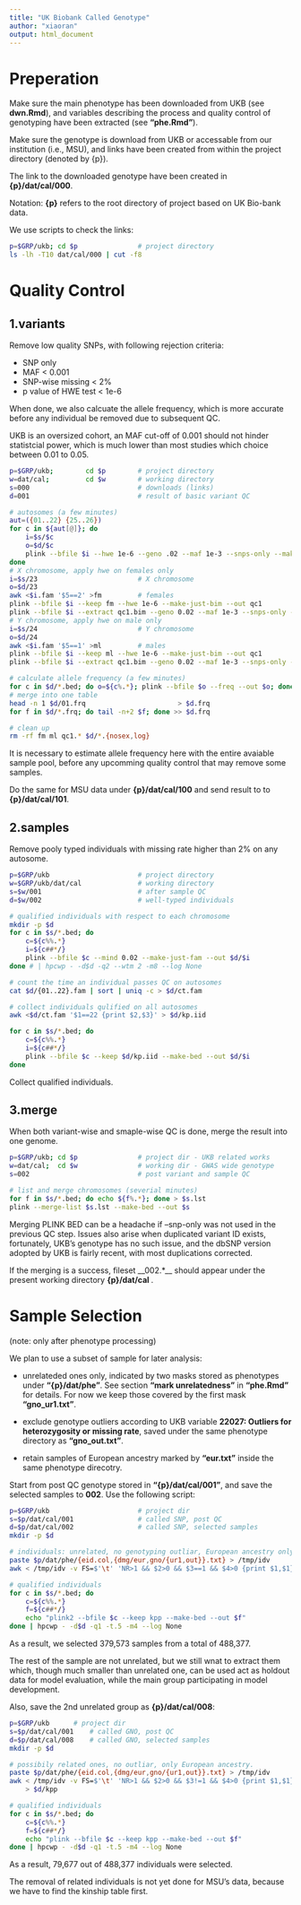 ```yaml
---
title: "UK Biobank Called Genotype"
author: "xiaoran"
output: html_document
---
```


# Preperation

Make sure the main phenotype has been downloaded from UKB (see
__dwn.Rmd__), and variables describing the process and quality
control of genotyping have been extracted (see __"phe.Rmd"__).

Make sure the genotype is download from UKB or accessable from our
institution (i.e., MSU), and links have been created from within the
project directory (denoted by {p}).

The link to the downloaded genotype have been created in
__{p}/dat/cal/000__.

Notation: __{p}__ refers to the root directory of project based on UK
Bio-bank data.

We use scripts to check the links:
```sh
p=$GRP/ukb; cd $p				# project directory
ls -lh -T10 dat/cal/000 | cut -f8
```

# Quality Control

## 1.variants

Remove low quality SNPs, with following rejection criteria:

  * SNP only
  * MAF < 0.001
  * SNP-wise missing < 2%
  * p value of HWE test < 1e-6

When done, we also calcuate the allele frequency, which is more
accurate before any individual be removed due to subsequent QC.

UKB is an oversized cohort, an MAF cut-off of 0.001 should not
hinder statistcial power, which is much lower than most studies
which choice between 0.01 to 0.05.

```sh
p=$GRP/ukb;        cd $p        # project directory
w=dat/cal;         cd $w        # working directory
s=000                           # downloads (links)
d=001                           # result of basic variant QC

# autosomes (a few minutes)
aut=({01..22} {25..26})
for c in ${aut[@]}; do
    i=$s/$c
    o=$d/$c
    plink --bfile $i --hwe 1e-6 --geno .02 --maf 1e-3 --snps-only --make-bed --out $o
done
# X chromosome, apply hwe on females only
i=$s/23                         # X chromosome
o=$d/23
awk <$i.fam '$5==2' >fm         # females
plink --bfile $i --keep fm --hwe 1e-6 --make-just-bim --out qc1
plink --bfile $i --extract qc1.bim --geno 0.02 --maf 1e-3 --snps-only --make-bed --out $o
# Y chromosome, apply hwe on male only
i=$s/24                         # Y chromosome
o=$d/24
awk <$i.fam '$5==1' >ml         # males
plink --bfile $i --keep ml --hwe 1e-6 --make-just-bim --out qc1
plink --bfile $i --extract qc1.bim --geno 0.02 --maf 1e-3 --snps-only --make-bed --out $o

# calculate allele frequency (a few minutes)
for c in $d/*.bed; do o=${c%.*}; plink --bfile $o --freq --out $o; done
# merge into one table
head -n 1 $d/01.frq                       > $d.frq
for f in $d/*.frq; do tail -n+2 $f; done >> $d.frq

# clean up
rm -rf fm ml qc1.* $d/*.{nosex,log}
```

It is necessary to estimate allele frequency here with the entire
avaiable sample pool, before any upcomming quality control that may
remove some samples.

Do the same for MSU data under **{p}/dat/cal/100** and send result to
to **{p}/dat/cal/101**.


## 2.samples

Remove pooly typed individuals with missing rate higher than 2% on any
autosome.

```sh
p=$GRP/ukb                      # project directory
w=$GRP/ukb/dat/cal              # working directory
s=$w/001                        # after sample QC
d=$w/002                        # well-typed individuals

# qualified individuals with respect to each chromosome
mkdir -p $d
for c in $s/*.bed; do
    c=${c%%.*}
    i=${c##*/}
    plink --bfile $c --mind 0.02 --make-just-fam --out $d/$i
done # | hpcwp - -d$d -q2 --wtm 2 -m8 --log None

# count the time an individual passes QC on autosomes
cat $d/{01..22}.fam | sort | uniq -c > $d/ct.fam

# collect individuals qulified on all autosomes
awk <$d/ct.fam '$1==22 {print $2,$3}' > $d/kp.iid

for c in $s/*.bed; do
    c=${c%%.*}
    i=${c##*/}
    plink --bfile $c --keep $d/kp.iid --make-bed --out $d/$i
done
```
Collect qualified individuals.

## 3.merge

When both variant-wise and smaple-wise QC is done, merge the result
into one genome.

```sh
p=$GRP/ukb; cd $p               # project dir - UKB related works
w=dat/cal;  cd $w               # working dir - GWAS wide genotype
s=002                           # post variant and sample QC

# list and merge chromosomes (severial minutes)
for f in $s/*.bed; do echo ${f%.*}; done > $s.lst
plink --merge-list $s.lst --make-bed --out $s
```

Merging PLINK BED can be a headache if --snp-only was not used in the
previous QC step. Issues also arise when duplicated variant ID exists,
fortunately, UKB's genotype has no such issue, and the dbSNP version
adopted by UKB is fairly recent, with most duplications corrected.

If the merging is a success, fileset __002.*__ should appear under the
present working directory **{p}/dat/cal **.

# Sample Selection

(note: only after phenotype processing)

We plan to use a subset of sample for later analysis:

  * unrelateded ones only, indicated by two masks stored as phenotypes
  under __"{p}/dat/phe"__. See section __"mark unrelatedness"__ in
  __"phe.Rmd"__ for details. For now we keep those covered by the first
  mask __"gno_ur1.txt"__.

  * exclude genotype outliers according to UKB variable __22027:
  Outliers for heterozygosity or missing rate__, saved under the same
  phenotype directory as __"gno_out.txt"__.

  * retain samples of European ancestry marked by __"eur.txt"__ inside
  the same phenotype direcotry.

Start from post QC genotype stored in __"{p}/dat/cal/001"__, and save
the selected samples to __002__. Use the following script:

```sh
p=$GRP/ukb						# project dir
s=$p/dat/cal/001				# called SNP, post QC
d=$p/dat/cal/002				# called SNP, selected samples
mkdir -p $d

# individuals: unrelated, no genotyping outliar, European ancestry only.
paste $p/dat/phe/{eid.col,{dmg/eur,gno/{ur1,out}}.txt} > /tmp/idv
awk < /tmp/idv -v FS=$'\t' 'NR>1 && $2>0 && $3==1 && $4>0 {print $1,$1}' > $d/kpp

# qualified individuals
for c in $s/*.bed; do
    c=${c%%.*}
    f=${c##*/}
    echo "plink2 --bfile $c --keep kpp --make-bed --out $f"
done | hpcwp - -d$d -q1 -t.5 -m4 --log None
```
As a result, we selected 379,573 samples from a total of 488,377.

The rest of the sample are not unrelated, but we still wnat to
extract them which, though much smaller than unrelated one, can
be used act as holdout data for model evaluation, while the main
group participating in model development. 

Also, save the 2nd unrelated group as __{p}/dat/cal/008__:

```sh
p=$GRP/ukb		# project dir
s=$p/dat/cal/001	# called GNO, post QC
d=$p/dat/cal/008	# called GNO, selected samples
mkdir -p $d

# possibily related ones, no outliar, only European ancestry.
paste $p/dat/phe/{eid.col,{dmg/eur,gno/{ur1,out}}.txt} > /tmp/idv
awk < /tmp/idv -v FS=$'\t' 'NR>1 && $2>0 && $3!=1 && $4>0 {print $1,$1}' \
    > $d/kpp

# qualified individuals
for c in $s/*.bed; do
    c=${c%%.*}
    f=${c##*/}
    echo "plink --bfile $c --keep kpp --make-bed --out $f"
done | hpcwp - -d$d -q1 -t.5 -m4 --log None
```
As a result, 79,677 out of 488,377 individuals were selected.

The removal of related individuals is not yet done for MSU's
data, because we have to find the kinship table first.
